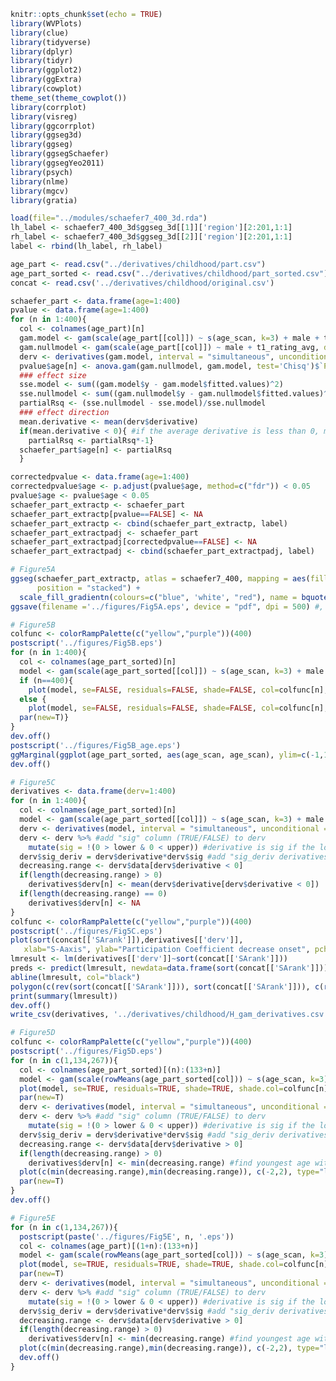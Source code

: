```r
knitr::opts_chunk$set(echo = TRUE)
library(WVPlots)
library(clue)
library(tidyverse)
library(dplyr)
library(tidyr)
library(ggplot2)
library(ggExtra)
library(cowplot)
theme_set(theme_cowplot())
library(corrplot)
library(visreg)
library(ggcorrplot)
library(ggseg3d)
library(ggseg)
library(ggsegSchaefer)
library(ggsegYeo2011)
library(psych)
library(nlme)
library(mgcv)
library(gratia)

load(file="../modules/schaefer7_400_3d.rda")
lh_label <- schaefer7_400_3d$ggseg_3d[[1]]['region'][2:201,1:1]
rh_label <- schaefer7_400_3d$ggseg_3d[[2]]['region'][2:201,1:1]
label <- rbind(lh_label, rh_label)

age_part <- read.csv("../derivatives/childhood/part.csv") 
age_part_sorted <- read.csv("../derivatives/childhood/part_sorted.csv") 
concat <- read.csv('../derivatives/childhood/original.csv')
```

```r
schaefer_part <- data.frame(age=1:400)
pvalue <- data.frame(age=1:400)
for (n in 1:400){
  col <- colnames(age_part)[n]
  gam.model <- gam(scale(age_part[[col]]) ~ s(age_scan, k=3) + male + t1_rating_avg, data = age_part)
  gam.nullmodel <- gam(scale(age_part[[col]]) ~ male + t1_rating_avg, data = age_part)
  derv <- derivatives(gam.model, interval = "simultaneous", unconditional = F)
  pvalue$age[n] <- anova.gam(gam.nullmodel, gam.model, test='Chisq')$`Pr(>Chi)`[2]
  ### effect size
  sse.model <- sum((gam.model$y - gam.model$fitted.values)^2)
  sse.nullmodel <- sum((gam.nullmodel$y - gam.nullmodel$fitted.values)^2)
  partialRsq <- (sse.nullmodel - sse.model)/sse.nullmodel
  ### effect direction
  mean.derivative <- mean(derv$derivative)
  if(mean.derivative < 0){ #if the average derivative is less than 0, make the effect size estimate negative
    partialRsq <- partialRsq*-1}
  schaefer_part$age[n] <- partialRsq
  }
```

```r
correctedpvalue <- data.frame(age=1:400)
correctedpvalue$age <- p.adjust(pvalue$age, method=c("fdr")) < 0.05
pvalue$age <- pvalue$age < 0.05
schaefer_part_extractp <- schaefer_part
schaefer_part_extractp[pvalue==FALSE] <- NA
schaefer_part_extractp <- cbind(schaefer_part_extractp, label)
schaefer_part_extractpadj <- schaefer_part
schaefer_part_extractpadj[correctedpvalue==FALSE] <- NA
schaefer_part_extractpadj <- cbind(schaefer_part_extractpadj, label)
```

```r
# Figure5A
ggseg(schaefer_part_extractp, atlas = schaefer7_400, mapping = aes(fill = age), 
      position = "stacked") +
  scale_fill_gradientn(colours=c("blue", 'white', "red"), name = bquote(age_effect), values = scales::rescale(c(-0.5, -0.05, 0, 0.05, 0.5)), limit=c(-0.3, 0.3)) + theme_brain(text.size=16)
ggsave(filename ='../figures/Fig5A.eps', device = "pdf", dpi = 500) #, width = .5 , height = .5
```

```r
# Figure5B
colfunc <- colorRampPalette(c("yellow","purple"))(400)
postscript('../figures/Fig5B.eps') 
for (n in 1:400){
  col <- colnames(age_part_sorted)[n]
  model <- gam(scale(age_part_sorted[[col]]) ~ s(age_scan, k=3) + male + t1_rating_avg, data = age_part_sorted)
  if (n==400){
    plot(model, se=FALSE, residuals=FALSE, shade=FALSE, col=colfunc[n], ylim=c(-1,1.5), ylab='Participation Coefficient (z-scored)', xlim=c(4,11), xlab='Age')}
  else {
    plot(model, se=FALSE, residuals=FALSE, shade=FALSE, col=colfunc[n], ylim=c(-1,1.5), ylab='',yaxt="n" ,  xlim=c(4,11),xlab='',xaxt="n" )
  par(new=T)}
}
dev.off()
postscript('../figures/Fig5B_age.eps') 
ggMarginal(ggplot(age_part_sorted, aes(age_scan, age_scan), ylim=c(-1,1.5)) + geom_point(), type="histogram")
dev.off()
```

```r
# Figure5C
derivatives <- data.frame(derv=1:400)
for (n in 1:400){
  col <- colnames(age_part_sorted)[n]
  model <- gam(scale(age_part_sorted[[col]]) ~ s(age_scan, k=3) + male + t1_rating_avg, data = age_part_sorted)
  derv <- derivatives(model, interval = "simultaneous", unconditional = F)
  derv <- derv %>% #add "sig" column (TRUE/FALSE) to derv
    mutate(sig = !(0 > lower & 0 < upper)) #derivative is sig if the lower CI is not < 0 while the upper CI is > 0 (i.e., when the CI does not include 0)
  derv$sig_deriv = derv$derivative*derv$sig #add "sig_deriv derivatives column where non-significant derivatives are set to 0
  decreasing.range <- derv$data[derv$derivative < 0] 
  if(length(decreasing.range) > 0)
    derivatives$derv[n] <- mean(derv$derivative[derv$derivative < 0])
  if(length(decreasing.range) == 0)
    derivatives$derv[n] <- NA
}
colfunc <- colorRampPalette(c("yellow","purple"))(400)
postscript('../figures/Fig5C.eps') 
plot(sort(concat[['SArank']]),derivatives[['derv']],
   xlab="S-Aaxis", ylab="Participation Coefficient decrease onset", pch=19, col=colfunc[sort(concat[['SArank']])])
lmresult <- lm(derivatives[['derv']]~sort(concat[['SArank']]))
preds <- predict(lmresult, newdata=data.frame(sort(concat[['SArank']])), interval="confidence", level = 0.95)
abline(lmresult, col="black")
polygon(c(rev(sort(concat[['SArank']])), sort(concat[['SArank']])), c(rev(preds[ ,3]), preds[ ,2]), col = 'grey80', border = NA)
print(summary(lmresult))
dev.off()
write_csv(derivatives, '../derivatives/childhood/H_gam_derivatives.csv')
```

```r
# Figure5D
colfunc <- colorRampPalette(c("yellow","purple"))(400)
postscript('../figures/Fig5D.eps')
for (n in c(1,134,267)){
  col <- colnames(age_part_sorted)[(n):(133+n)]
  model <- gam(scale(rowMeans(age_part_sorted[col])) ~ s(age_scan, k=3) + male + t1_rating_avg, data = age_part_sorted)
  plot(model, se=TRUE, residuals=TRUE, shade=TRUE, shade.col=colfunc[n], shade.alpha=0.1, ylim=c(-2,2),col=colfunc[n], xlim=c(4,11), ylab='Participation Coefficient (z-scored)', xlab='Age') # ylim=c(-2,2),
  par(new=T)
  derv <- derivatives(model, interval = "simultaneous", unconditional = F)
  derv <- derv %>% #add "sig" column (TRUE/FALSE) to derv
    mutate(sig = !(0 > lower & 0 < upper)) #derivative is sig if the lower CI is not < 0 while the upper CI is > 0 (i.e., when the CI does not include 0)
  derv$sig_deriv = derv$derivative*derv$sig #add "sig_deriv derivatives column where non-significant derivatives are set to 0
  decreasing.range <- derv$data[derv$derivative > 0] 
  if(length(decreasing.range) > 0)
    derivatives$derv[n] <- min(decreasing.range) #find youngest age with a significant negative derivative
  plot(c(min(decreasing.range),min(decreasing.range)), c(-2,2), type="l", xlim=c(4,11), ylab='Participation Coefficient (z-scored)', xlab='Age',ylim=c(-1,1),col=colfunc[n])
  par(new=T)
}
dev.off()
```

```r
# Figure5E
for (n in c(1,134,267)){
  postscript(paste('../figures/Fig5E', n, '.eps'))
  col <- colnames(age_part)[(1+n):(133+n)]
  model <- gam(scale(rowMeans(age_part_sorted[col])) ~ s(age_scan, k=3) + male + t1_rating_avg, data = age_part_sorted)
  plot(model, se=TRUE, residuals=TRUE, shade=TRUE, shade.col=colfunc[n], shade.alpha=0.1, ylim=c(-2,2),col=colfunc[n], xlim=c(4,11), ylab='Participation Coefficient (z-scored)', xlab='Age') 
  par(new=T)
  derv <- derivatives(model, interval = "simultaneous", unconditional = F)
  derv <- derv %>% #add "sig" column (TRUE/FALSE) to derv
    mutate(sig = !(0 > lower & 0 < upper)) #derivative is sig if the lower CI is not < 0 while the upper CI is > 0 (i.e., when the CI does not include 0)
  derv$sig_deriv = derv$derivative*derv$sig #add "sig_deriv derivatives column where non-significant derivatives are set to 0
  decreasing.range <- derv$data[derv$derivative > 0] 
  if(length(decreasing.range) > 0)
    derivatives$derv[n] <- min(decreasing.range) #find youngest age with a significant negative derivative
  plot(c(min(decreasing.range),min(decreasing.range)), c(-2,2), type="l", xlim=c(4,11), ylab='Participation Coefficient (z-scored)', xlab='Age', ylim=c(-1,1),col=colfunc[n]) 
  dev.off()
}
```